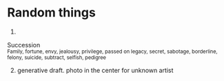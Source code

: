 
# Random things

1.

<Fragment>
  <div
    {...props}
    style={{
      backgroundImage:
        'url(https://external-content.duckduckgo.com/iu/?u=https%3A%2F%2Fi.ytimg.com%2Fvi%2FgW4ckooQngA%2Fmaxresdefault.jpg&f=1&nofb=1)',
      backgroundImageRepeat: 'repeat-x',
      backgroundPositionX: 'center',
      backgroundPositionY: 'center',
      backgroundSize: '17%',
      filter: 'blur(0px)',
      fontFamily: 'Succession',
      fontSize: '100px',
      fontStyle: 'normal',
      fontWeight: '900',
      letterSpacing: '0.4em',
      lineHeight: 1,
      mixBlendMode: 'none',
      opacity: 1,
      paddingBottom: '0px',
      paddingLeft: '10px',
      paddingTop: '0px',
      paddingRight: '30px',
      textTransform: 'uppercase',
      WebkitBackgroundClip: 'text',
      WebkitTextFillColor: 'transparent',
    }}
  >
    Succession
  </div>
  <small style={{ marginLeft: '50px' }}>
    Family, fortune, envy, jealousy, privilege, passed on legacy, secret,
    sabotage, borderline, felony, suicide, subtract, selfish, pedigree
  </small>
</Fragment>

2. generative draft. photo in the center for unknown artist

<Fragment>
  <Dexposure />
</Fragment>
